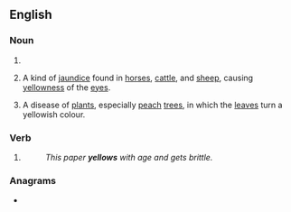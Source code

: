 ==English==

===Noun===
{{head|en|noun plural form}}

# {{plural of|yellow|lang=en}}
# {{lb|en|archaic}} A kind of [[jaundice]] found in [[horse]]s, [[cattle]], and [[sheep]], causing [[yellowness]] of the [[eye]]s.
# {{lb|en|archaic}} A disease of [[plant]]s, especially [[peach]] [[tree]]s, in which the [[leaf|leaves]] turn a yellowish colour.

===Verb===
{{head|en|verb form}}

# {{en-third-person singular of|yellow}}
#: ''This paper '''yellows''' with age and gets brittle.''

===Anagrams===
* {{anagrams|en|Yowells}}
